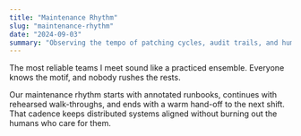 ```yaml
---
title: "Maintenance Rhythm"
slug: "maintenance-rhythm"
date: "2024-09-03"
summary: "Observing the tempo of patching cycles, audit trails, and human check-ins to keep complex estates honest."
---
```


The most reliable teams I meet sound like a practiced ensemble. Everyone knows the motif, and nobody rushes the rests.

Our maintenance rhythm starts with annotated runbooks, continues with rehearsed walk-throughs, and ends with a warm hand-off to the next shift. That cadence keeps distributed systems aligned without burning out the humans who care for them.
